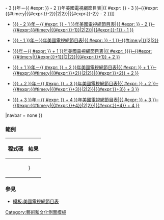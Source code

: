 {{Sidebar
|name = USTV
|bodystyle = line-height:2em;white-space:nowrap
|bodyclass = hlist
|width = 10em
|content1 =
*; 美國電視網<br>各季節目表
|content2 =
* [[{{ #expr: {{{1|{{CURRENTYEAR}}}}} - 3 }}年－{{ #expr: {{{1|{{CURRENTYEAR}}}}} - 2 }}年美國電視網節目表|{{ #expr: {{{1|{{CURRENTYEAR}}}}} - 3 }}–{{#expr:{{#time:y|{{#expr:{{{1|{{CURRENTYEAR}}}}}-2}}|2|2}}|{{#expr:{{{1|{{CURRENTYEAR}}}}}-2}} - 2 }}]]

* [[{{ #expr: {{{1|{{CURRENTYEAR}}}}} - 2 }}年－{{ #expr: {{{1|{{CURRENTYEAR}}}}} - 1 }}年美國電視網節目表|{{ #expr: {{{1|{{CURRENTYEAR}}}}} - 2 }}–{{#expr:{{#time:y|{{#expr:{{{1|{{CURRENTYEAR}}}}}-1}}|2|2}}|{{#expr:{{{1|{{CURRENTYEAR}}}}}-1}} - 1 }}]]

* [[{{ #expr: {{{1|{{CURRENTYEAR}}}}} - 1 }}年－{{{1|{{CURRENTYEAR}}}}}年美國電視網節目表|{{ #expr: {{{1|{{CURRENTYEAR}}}}} - 1 }}–{{#time:y|{{{1|{{CURRENTYEAR}}}}}|2|2}}]]

* [[{{{1|{{CURRENTYEAR}}}}}年－{{ #expr: {{{1|{{CURRENTYEAR}}}}} + 1 }}年美國電視網節目表|{{ #expr: {{{1|{{CURRENTYEAR}}}}}}}–{{#expr:{{#time:y|{{#expr:{{{1|{{CURRENTYEAR}}}}}+1}}|2|2}}|{{#expr:{{{1|{{CURRENTYEAR}}}}}+1}} + 2 }}]]

* [[{{ #expr: {{{1|{{CURRENTYEAR}}}}} + 1 }}年－{{ #expr: {{{1|{{CURRENTYEAR}}}}} + 2 }}年美國電視網節目表|{{ #expr: {{{1|{{CURRENTYEAR}}}}} + 1 }}–{{#expr:{{#time:y|{{#expr:{{{1|{{CURRENTYEAR}}}}}+2}}|2|2}}|{{#expr:{{{1|{{CURRENTYEAR}}}}}+2}} + 2 }}]]

* [[{{ #expr: {{{1|{{CURRENTYEAR}}}}} + 2 }}年－{{ #expr: {{{1|{{CURRENTYEAR}}}}} + 3 }}年美國電視網節目表|{{ #expr: {{{1|{{CURRENTYEAR}}}}} + 2 }}–{{#expr:{{#time:y|{{#expr:{{{1|{{CURRENTYEAR}}}}}+3}}|2|2}}|{{#expr:{{{1|{{CURRENTYEAR}}}}}+3}} + 3 }}]]

* [[{{ #expr: {{{1|{{CURRENTYEAR}}}}} + 3 }}年－{{ #expr: {{{1|{{CURRENTYEAR}}}}} + 4 }}年美國電視網節目表|{{ #expr: {{{1|{{CURRENTYEAR}}}}} + 3 }}–{{#expr:{{#time:y|{{#expr:{{{1|{{CURRENTYEAR}}}}}+4}}|2|2}}|{{#expr:{{{1|{{CURRENTYEAR}}}}}+4}} + 4 }}]]

|navbar = none
}}<noinclude>
{{brClear}}

=== 範例 ===
{| class="wikitable"
! 程式碼
! 結果
|-
| valign="top" | {{tlc|{{BASEPAGENAME}}|{{CURRENTYEAR}}}}
| {{{{BASEPAGENAME}}|{{CURRENTYEAR}}}}
|}

=== 參見 ===
* [[模板:美國電視網節目表]]

[[Category:藝術和文化側面模板]]
</noinclude>
